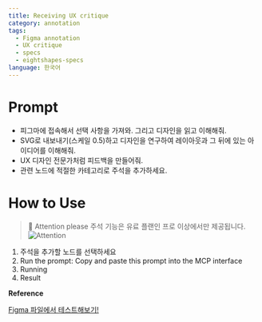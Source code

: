 ```yaml
---
title: Receiving UX critique  
category: annotation
tags:
  - Figma annotation
  - UX critique
  - specs
  - eightshapes-specs
language: 한국어
---
```


# Prompt

- 피그마에 접속해서 선택 사항을 가져와. 그리고 디자인을 읽고 이해해줘.
- SVG로 내보내기(스케일 0.5)하고 디자인을 연구하여 레이아웃과 그 뒤에 있는 아이디어를 이해해줘.
- UX 디자인 전문가처럼 피드백을 만들어줘.
- 관련 노드에 적절한 카테고리로 주석을 추가하세요.

# How to Use

> 🚨 Attention please
> 주석 기능은 유료 플랜인 프로 이상에서만 제공됩니다.
> ![Attention](/assets/attention-please.png)



1. 주석을 추가할 노드를 선택하세요
2. Run the prompt: Copy and paste this prompt into the MCP interface
3. Running
4. Result

**Reference**

<a
  href="https://www.figma.com/community/file/1513759391089024242"
  class="figma-button">
  Figma 파일에서 테스트해보기!
</a>
